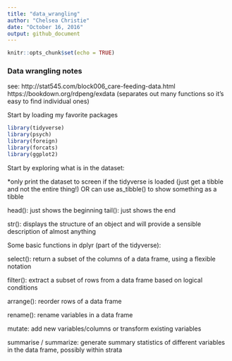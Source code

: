 ```yaml
---
title: "data_wrangling"
author: "Chelsea Christie"
date: "October 16, 2016"
output: github_document
---
```


```r
knitr::opts_chunk$set(echo = TRUE)
```

### Data wrangling notes

see:
http://stat545.com/block006_care-feeding-data.html
https://bookdown.org/rdpeng/exdata (separates out many functions so it's easy to find individual ones)

Start by loading my favorite packages

```r
library(tidyverse)
library(psych)
library(foreign)
library(forcats)
library(ggplot2)
```

Start by exploring what is in the dataset:

*only print the dataset to screen if the tidyverse is loaded (just get a tibble and not the entire thing!) OR can use as_tibble() to show something as a tibble

head(): just shows the beginning 
tail(): just shows the end

str(): displays the structure of an object and will provide a sensible description of almost anything




Some basic functions in dplyr (part of the tidyverse):

select(): return a subset of the columns of a data frame, using a flexible notation

filter(): extract a subset of rows from a data frame based on logical conditions

arrange(): reorder rows of a data frame

rename(): rename variables in a data frame

mutate: add new variables/columns or transform existing variables

summarise / summarize: generate summary statistics of different variables in the data frame, possibly within strata


